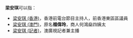 '''梁安琪'''可以指：
* [[梁安琪_(香港)|梁安琪 (香港)]]，香港前電台節目主持人，前香港東區區議員
* [[梁安琪_(澳門)|梁安琪 (澳門)]]，原名'''禤偉玲'''，商人何鴻燊四姨太
* [[梁安琪_(記者)|梁安琪 (記者)]]，澳廣視記者兼主播
{{Disambiguation|O|Cat=三字梁姓人名消歧義}}